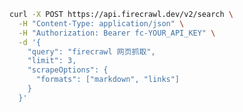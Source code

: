 ```bash cURL
curl -X POST https://api.firecrawl.dev/v2/search \
  -H "Content-Type: application/json" \
  -H "Authorization: Bearer fc-YOUR_API_KEY" \
  -d '{
    "query": "firecrawl 网页抓取",
    "limit": 3,
    "scrapeOptions": {
      "formats": ["markdown", "links"]
    }
  }'
```

